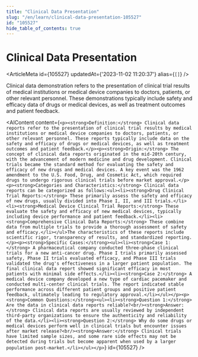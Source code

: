 ```yaml
---
title: "Clinical Data Presentation"
slug: "/en/learn/clinical-data-presentation-105527"
id: "105527"
hide_table_of_contents: true
---
```



# Clinical Data Presentation

<ArticleMeta id={105527} updatedAt={'2023-11-02 11:20:37'} alias={`[]`} />
<div className='border-solid border-b border-t-0 my-4 border-[var(--ifm-color-gray-300)]' />

Clinical data demonstration refers to the presentation of clinical trial results of medical institutions or medical device companies to doctors, patients, or other relevant personnel. These demonstrations typically include safety and efficacy data of drugs or medical devices, as well as treatment outcomes and patient feedback.

<AIContent content={`<p><strong>Definition:</strong> Clinical data reports refer to the presentation of clinical trial results by medical institutions or medical device companies to doctors, patients, or other relevant personnel. These reports typically include data on the safety and efficacy of drugs or medical devices, as well as treatment outcomes and patient feedback.</p><p><strong>Origin:</strong> The concept of clinical data reports originated in the mid-20th century, with the advancement of modern medicine and drug development. Clinical trials became the standard method for evaluating the safety and efficacy of new drugs and medical devices. A key event was the 1962 amendment to the U.S. Food, Drug, and Cosmetic Act, which required drugs to undergo rigorous clinical trials before market approval.</p><p><strong>Categories and Characteristics:</strong> Clinical data reports can be categorized as follows:<ul><li><strong>Drug Clinical Trial Reports:</strong> These primarily assess the safety and efficacy of new drugs, usually divided into Phase I, II, and III trials.</li><li><strong>Medical Device Clinical Trial Reports:</strong> These evaluate the safety and efficacy of new medical devices, typically including device performance and patient feedback.</li><li><strong>Comprehensive Clinical Data Reports:</strong> These combine data from multiple trials to provide a thorough assessment of safety and efficacy.</li></ul>The characteristics of these reports include scientific rigor, transparency of results, and standardized reporting.</p><p><strong>Specific Cases:</strong><ul><li><strong>Case 1:</strong> A pharmaceutical company conducted three-phase clinical trials for a new anti-cancer drug. Phase I trials primarily assessed safety, Phase II trials evaluated efficacy, and Phase III trials validated the drug's effectiveness in a larger patient population. The final clinical data report showed significant efficacy in most patients with minimal side effects.</li><li><strong>Case 2:</strong> A medical device company developed a new type of cardiac pacemaker and conducted multi-center clinical trials. The report indicated stable performance across different patient groups and positive patient feedback, ultimately leading to regulatory approval.</li></ul></p><p><strong>Common Questions:</strong><ul><li><strong>Question 1:</strong> Are the data in clinical data reports reliable?<br/><strong>Answer:</strong> Clinical data reports are usually reviewed by independent third-party organizations to ensure the authenticity and reliability of the data.</li><li><strong>Question 2:</strong> Why do some drugs or medical devices perform well in clinical trials but encounter issues after market release?<br/><strong>Answer:</strong> Clinical trials have limited sample sizes, and some rare side effects may not be detected during trials but become apparent when used by a larger population post-market.</li></ul></p>`} id={105527} />
